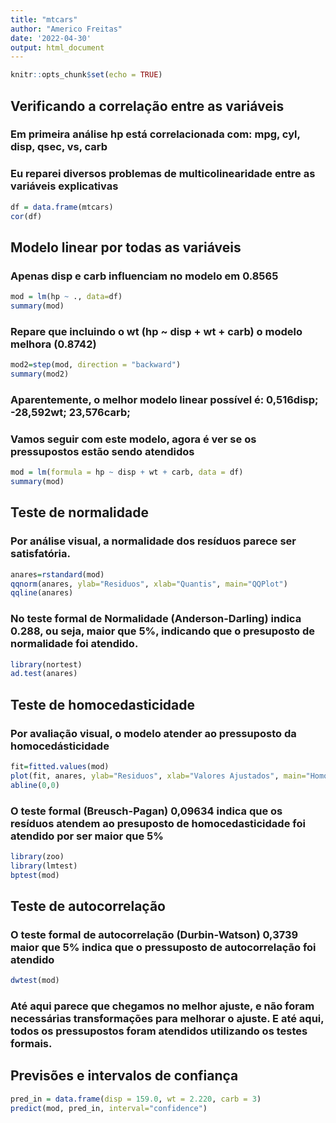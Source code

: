```yaml
---
title: "mtcars"
author: "Americo Freitas"
date: '2022-04-30'
output: html_document
---
```


```r
knitr::opts_chunk$set(echo = TRUE)
```
## Verificando a correlação entre as variáveis

### Em primeira análise hp está correlacionada com: mpg, cyl, disp, qsec, vs, carb

### Eu reparei diversos problemas de multicolinearidade entre as variáveis explicativas


```r

df = data.frame(mtcars)
cor(df)

```
## Modelo linear por todas as variáveis

### Apenas disp e carb influenciam no modelo em 0.8565
```r

mod = lm(hp ~ ., data=df)
summary(mod)

```
### Repare que incluindo o wt (hp ~ disp + wt + carb) o modelo melhora (0.8742)
```r

mod2=step(mod, direction = "backward")
summary(mod2)

```
### Aparentemente, o melhor modelo linear possível é: 0,516disp; -28,592wt; 23,576carb;
### Vamos seguir com este modelo, agora é ver se os pressupostos estão sendo atendidos
```r
mod = lm(formula = hp ~ disp + wt + carb, data = df)
summary(mod)
```
## Teste de normalidade

### Por análise visual, a normalidade dos resíduos parece ser satisfatória. 

```r
anares=rstandard(mod)
qqnorm(anares, ylab="Residuos", xlab="Quantis", main="QQPlot")
qqline(anares)
```
### No teste formal de Normalidade (Anderson-Darling) indica 0.288, ou seja, maior que 5%, indicando que o presuposto de normalidade foi atendido.

```r
library(nortest)
ad.test(anares)
```
## Teste de homocedasticidade

### Por avaliação visual, o modelo atender ao pressuposto da homocedásticidade

```r
fit=fitted.values(mod) 
plot(fit, anares, ylab="Residuos", xlab="Valores Ajustados", main="Homocedasticidade")
abline(0,0)
```
### O teste formal (Breusch-Pagan) 0,09634 indica que os resíduos atendem ao presuposto de homocedasticidade foi atendido por ser maior que 5%
```r
library(zoo)
library(lmtest)
bptest(mod)
```
## Teste de autocorrelação

### O teste formal de autocorrelação (Durbin-Watson) 0,3739 maior que 5% indica que o pressuposto de autocorrelação foi atendido
```r
dwtest(mod)
```
### Até aqui parece que chegamos no melhor ajuste, e não foram necessárias transformações para melhorar o ajuste. E até aqui, todos os pressupostos foram atendidos utilizando os testes formais.

## Previsões e intervalos de confiança

```r
pred_in = data.frame(disp = 159.0, wt = 2.220, carb = 3)
predict(mod, pred_in, interval="confidence")
```

